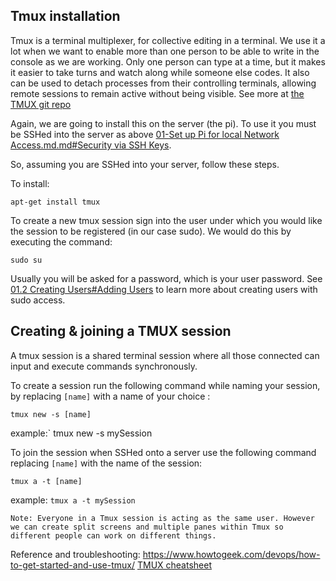 == Tmux installation ==

Tmux is a terminal multiplexer, for collective editing in a terminal. We use it a lot when we want to enable more than one person to be able to write in the console as we are working. Only one person can type at a time, but it makes it easier to take turns and watch along while someone else codes. It also can be used to detach processes from their controlling terminals, allowing remote sessions to remain active without being visible. See more at [https://github.com/tmux/tmux/wiki the TMUX git repo]

Again, we are going to install this on the server (the pi). To use it you must be SSHed into the server as above [[01-Set up Pi for local Network Access.md.md#Security via SSH Keys]].

So, assuming you are SSHed into your server, follow these steps.

To install:

<source lang="shell">apt-get install tmux</source>
To create a new tmux session sign into the user under which you would like the session to be registered (in our case sudo). We would do this by executing the command:

<source lang="shell">sudo su</source>
Usually you will be asked for a password, which is your user password. See [[01.2 Creating Users#Adding Users]] to learn more about creating users with sudo access.

== Creating &amp; joining a TMUX session ==

A tmux session is a shared terminal session where all those connected can input and execute commands synchronously.

To create a session run the following command while naming your session, by replacing <code>[name]</code> with a name of your choice :

<source lang="shell">tmux new -s [name]  </source>
example:` tmux new -s mySession

To join the session when SSHed onto a server use the following command replacing <code>[name]</code> with the name of the session:

<source lang="shell">tmux a -t [name] </source>
example: <code>tmux a -t mySession</code>

<code>Note: Everyone in a Tmux session is acting as the same user. However we can create split screens and multiple panes within Tmux so different people can work on different things.</code>

Reference and troubleshooting: https://www.howtogeek.com/devops/how-to-get-started-and-use-tmux/ [https://tmuxcheatsheet.com/ TMUX cheatsheet]
